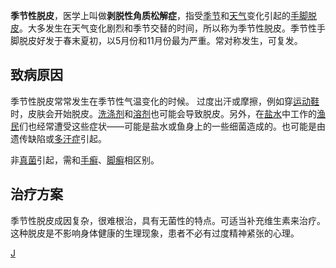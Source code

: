 '''季节性脱皮'''，医学上叫做'''剥脱性角质松解症'''，指受[[季节|季节]]和[[天气|天气]]变化引起的[[手脚脱皮|手脚脱皮]]。大多发生在天气变化剧烈和季节交替的时间，所以称为季节性脱皮。季节性手脚脱皮好发于春末夏初，以5月份和11月份最为严重。常对称发生，可复发。

== 致病原因 ==
季节性脱皮常常发生在季节性气温变化的时候。 过度出汗或摩擦，例如穿[[運動鞋|运动鞋]]时，皮肤会开始脱皮。[[洗涤剂|洗涤剂]]和[[溶剂|溶剂]]也可能会导致脱皮。另外，在[[鹹水湖|盐水]]中工作的[[漁民|渔民]]们也经常遭受这些症状——可能是盐水或鱼身上的一些细菌造成的。也可能是由遗传缺陷或[[多汗症|多汗症]]引起。

非[[真菌|真菌]]引起，需和[[手癣|手癣]]、[[脚癣|脚癣]]相区别。

== 治疗方案 ==
季节性脱皮成因复杂，很难根治，具有无菌性的特点。可适当补充维生素来治疗。这种脱皮是不影响身体健康的生理现象，患者不必有过度精神紧张的心理。

[[Category:皮膚生理學|J]]
